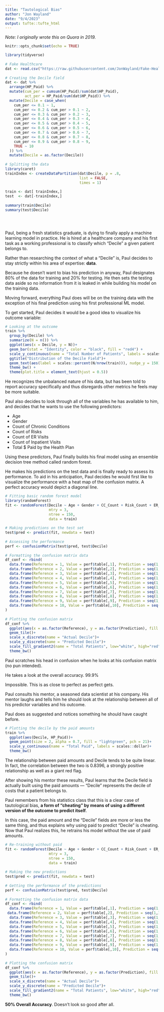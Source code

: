 ```yaml
---
title: "Tautological Bias"
author: "Jon Wayland"
date: "9/4/2023"
output: tufte::tufte_html
---
```


*Note: I originally wrote this on Quora in 2019.*

```r
knitr::opts_chunk$set(echo = TRUE)

library(tidyverse)
 
# Fake Healthcare
dat <- read.csv("https://raw.githubusercontent.com/JonWayland/Fake-Healthcare/master/HP-Universal_DF.csv")
 
# Creating the Decile field
dat <- dat %>%
  arrange(HP_Paid) %>%
  mutate(cum_per = cumsum(HP_Paid)/sum(dat$HP_Paid),
         act_per = HP_Paid/sum(dat$HP_Paid)) %>%
  mutate(Decile = case_when(
    cum_per <= 0.1 ~ 1,
    cum_per <= 0.2 & cum_per > 0.1 ~ 2,
    cum_per <= 0.3 & cum_per > 0.2 ~ 3,
    cum_per <= 0.4 & cum_per > 0.3 ~ 4,
    cum_per <= 0.5 & cum_per > 0.4 ~ 5,
    cum_per <= 0.6 & cum_per > 0.5 ~ 6,
    cum_per <= 0.7 & cum_per > 0.6 ~ 7,
    cum_per <= 0.8 & cum_per > 0.7 ~ 8,
    cum_per <= 0.9 & cum_per > 0.8 ~ 9,
    TRUE ~ 10
  )) %>%
  mutate(Decile = as.factor(Decile))
 
# Splitting the data
library(caret)
trainIndex <- createDataPartition(dat$Decile, p = .8,
                                  list = FALSE,
                                  times = 1)
 
train <- dat[ trainIndex,]
test  <- dat[-trainIndex,]
 
summary(train$Decile)
summary(test$Decile)
 

 
```

Paul, being a fresh statistics graduate, is dying to finally apply a machine learning model in practice. He is hired at a healthcare company and his first task as a working professional is to classify which “Decile” a given patient belongs to.

Rather than researching the context of what a “Decile” is, Paul decides to stay strictly within his area of expertise: **data**.

Because he doesn’t want to bias his prediction in anyway, Paul designates 80% of the data for training and 20% for testing. He then sets the testing data aside so no information from it is leaked in while building his model on the training data.

Moving forward, everything Paul does will be on the training data with the exception of his final prediction using his first professional ML model.

To get started, Paul decides it would be a good idea to visualize his outcome variable:

```r
# Looking at the outcome
train %>%
  group_by(Decile) %>%
  summarize(N = n()) %>%
  ggplot(aes(x = Decile, y = N))+
  geom_bar(stat = "Identity", color = "black", fill = "red4") +
  scale_y_continuous(name = "Total Number of Patients", labels = scales::comma)+
  ggtitle("Distribution of the Decile Field")+
  geom_text(aes(label = scales::percent(N/nrow(train))), nudge_y = 150)+
  theme_bw() +
  theme(plot.title = element_text(hjust = 0.5))
```

He recognizes the unbalanced nature of his data, but has been told to report accuracy specifically and thus disregards other metrics he feels may be more suitable.

Paul also decides to look through all of the variables he has available to him, and decides that he wants to use the following predictors:

* Age
* Gender
* Count of Chronic Conditions
* Count of Risks
* Count of ER Visits
* Count of Inpatient Visits
* Total $ Paid by the Health Plan

Using these predictors, Paul finally builds his final model using an ensemble decision tree method called random forest.

He makes his predictions on the test data and is finally ready to assess its performance. To aid in his anticipation, Paul decides he would first like to visualize the performance with a heat map of the confusion matrix. A perfect accuracy would depict a diagonal line.

```r
# Fitting basic random forest model
library(randomForest)
fit <- randomForest(Decile ~ Age + Gender + CC_Count + Risk_Count + ER_Count + IP_Visits + HP_Paid,
                    mtry = 3,
                    ntree = 150,
                    data = train)
 
# Making predictions on the test set
test$pred <- predict(fit, newdata = test)
 
# Assessing the performance
perf <- confusionMatrix(test$pred, test$Decile)
 
# Formatting the confusion matrix data
df_conf <- rbind(
  data.frame(Reference = 1, Value = perf$table[,1], Prediction = seq(1,10)),
  data.frame(Reference = 2, Value = perf$table[,2], Prediction = seq(1,10)),
  data.frame(Reference = 3, Value = perf$table[,3], Prediction = seq(1,10)),
  data.frame(Reference = 4, Value = perf$table[,4], Prediction = seq(1,10)),
  data.frame(Reference = 5, Value = perf$table[,5], Prediction = seq(1,10)),
  data.frame(Reference = 6, Value = perf$table[,6], Prediction = seq(1,10)),
  data.frame(Reference = 7, Value = perf$table[,7], Prediction = seq(1,10)),
  data.frame(Reference = 8, Value = perf$table[,8], Prediction = seq(1,10)),
  data.frame(Reference = 9, Value = perf$table[,9], Prediction = seq(1,10)),
  data.frame(Reference = 10, Value = perf$table[,10], Prediction = seq(1,10))
)
 
# Plotting the confusion matrix
df_conf %>%
  ggplot(aes(x = as.factor(Reference), y = as.factor(Prediction), fill = Value))+
  geom_tile()+
  scale_x_discrete(name = "Actual Decile")+
  scale_y_discrete(name = "Predicted Decile")+
  scale_fill_gradient2(name = "Total Patients", low="white", high="red", labels = scales::comma)+
  theme_bw()
```

Paul scratches his head in confusion when he looks at his confusion matrix (no pun intended).

He takes a look at the overall accuracy. 99.9%

Impossible. This is as close to perfect as perfect gets.

Paul consults his mentor, a seasoned data scientist at his company. His mentor laughs and tells him he should look at the relationship between all of his predictor variables and his outcome.

Paul does as suggested and notices something he should have caught before.

```r
# Plotting the decile by the paid amounts
train %>%
  ggplot(aes(Decile, HP_Paid))+
  geom_point(size = 2, alpha = 0.7, fill = "lightgreen", pch = 21)+
  scale_y_continuous(name = "Total Paid", labels = scales::dollar)+
  theme_bw()
```

The relationship between paid amounts and Decile tends to be quite linear. In fact, the correlation between the two is 0.8396, a strongly positive relationship as well as a giant red flag.

After showing his mentor these results, Paul learns that the Decile field is actually built using the paid amounts — “Decile” represents the decile of costs that a patient belongs to.

Paul remembers from his statistics class that this is a clear case of tautological bias, **a form of “cheating” by means of using a different version of the outcome to predict itself**.

In this case, the paid amount and the “Decile” fields are more or less the same thing, and thus explains why using paid to predict “Decile” is cheating. Now that Paul realizes this, he retrains his model without the use of paid amounts.

```r

# Re-training without paid
fit <- randomForest(Decile ~ Age + Gender + CC_Count + Risk_Count + ER_Count + IP_Visits,
                    mtry = 3,
                    ntree = 150,
                    data = train)
 
# Making the new predictions
test$pred <- predict(fit, newdata = test)
 
# Getting the performance of the predictions
perf <- confusionMatrix(test$pred, test$Decile)
 
# Formatting the confusion matrix data
df_conf <- rbind(
  data.frame(Reference = 1, Value = perf$table[,1], Prediction = seq(1,10)),
 data.frame(Reference = 2, Value = perf$table[,2], Prediction = seq(1,10)),
  data.frame(Reference = 3, Value = perf$table[,3], Prediction = seq(1,10)),
  data.frame(Reference = 4, Value = perf$table[,4], Prediction = seq(1,10)),
  data.frame(Reference = 5, Value = perf$table[,5], Prediction = seq(1,10)),
  data.frame(Reference = 6, Value = perf$table[,6], Prediction = seq(1,10)),
  data.frame(Reference = 7, Value = perf$table[,7], Prediction = seq(1,10)),
  data.frame(Reference = 8, Value = perf$table[,8], Prediction = seq(1,10)),
  data.frame(Reference = 9, Value = perf$table[,9], Prediction = seq(1,10)),
  data.frame(Reference = 10, Value = perf$table[,10], Prediction = seq(1,10))
)
 
# Plotting the confusion matrix
df_conf %>%
  ggplot(aes(x = as.factor(Reference), y = as.factor(Prediction), fill = Value))+
  geom_tile()+
  scale_x_discrete(name = "Actual Decile")+
  scale_y_discrete(name = "Predicted Decile")+
  scale_fill_gradient2(name = "Total Patients", low="white", high="red", labels = scales::comma)+
  theme_bw()
```

**50% Overall Accuracy**. Doesn’t look so good after all.
